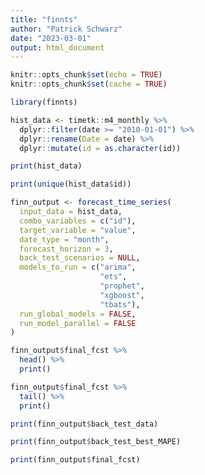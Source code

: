 ```yaml
---
title: "finnts"
author: "Patrick Schwarz"
date: "2023-03-01"
output: html_document
---
```


```r
knitr::opts_chunk$set(echo = TRUE)
knitr::opts_chunk$set(cache = TRUE)
```

```r
library(finnts)

hist_data <- timetk::m4_monthly %>%
  dplyr::filter(date >= "2010-01-01") %>%
  dplyr::rename(Date = date) %>%
  dplyr::mutate(id = as.character(id))

print(hist_data)

print(unique(hist_data$id))
```


```r
finn_output <- forecast_time_series(
  input_data = hist_data,
  combo_variables = c("id"),
  target_variable = "value",
  date_type = "month",
  forecast_horizon = 3,
  back_test_scenarios = NULL, 
  models_to_run = c("arima",
                    "ets",
                    "prophet",
                    "xgboost",
                    "tbats"),
  run_global_models = FALSE, 
  run_model_parallel = FALSE
)
```

```r
finn_output$final_fcst %>%
  head() %>%
  print()

finn_output$final_fcst %>%
  tail() %>%
  print()
```


```r
print(finn_output$back_test_data)
```


```r
print(finn_output$back_test_best_MAPE)
```

```r
print(finn_output$final_fcst)
```

